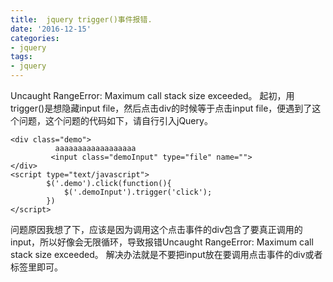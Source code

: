 ```yaml
---
title:  jquery trigger()事件报错.
date: '2016-12-15'
categories:
- jquery
tags:
- jquery
---
```

Uncaught RangeError: Maximum call stack size exceeded。
起初，用trigger()是想隐藏input file，然后点击div的时候等于点击input file，便遇到了这个问题，这个问题的代码如下，请自行引入jQuery。

```
<div class="demo">  
	      aaaaaaaaaaaaaaaaaa  
	     <input class="demoInput" type="file" name="">  
</div> 
<script type="text/javascript">  
	    $('.demo').click(function(){  
	        $('.demoInput').trigger('click');  
	    })  
</script>
```
 		   
 问题原因我想了下，应该是因为调用这个点击事件的div包含了要真正调用的input，所以好像会无限循环，导致报错Uncaught RangeError: Maximum call stack size exceeded。
解决办法就是不要把input放在要调用点击事件的div或者标签里即可。